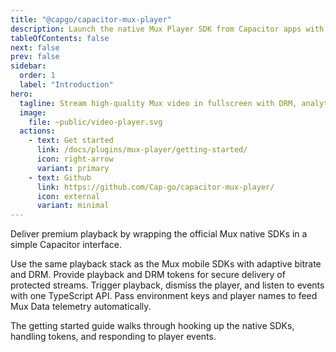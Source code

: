 ```yaml
---
title: "@capgo/capacitor-mux-player"
description: Launch the native Mux Player SDK from Capacitor apps with signed playback and analytics support.
tableOfContents: false
next: false
prev: false
sidebar:
  order: 1
  label: "Introduction"
hero:
  tagline: Stream high-quality Mux video in fullscreen with DRM, analytics, and consistent controls across iOS, Android, and web.
  image:
    file: ~public/video-player.svg
  actions:
    - text: Get started
      link: /docs/plugins/mux-player/getting-started/
      icon: right-arrow
      variant: primary
    - text: Github
      link: https://github.com/Cap-go/capacitor-mux-player/
      icon: external
      variant: minimal
---
```



Deliver premium playback by wrapping the official Mux native SDKs in a simple Capacitor interface.

<CardGrid stagger>
  <Card title="Native SDK experience" icon="rocket">
    Use the same playback stack as the Mux mobile SDKs with adaptive bitrate and DRM.
  </Card>
  <Card title="Signed playback" icon="approve-check">
    Provide playback and DRM tokens for secure delivery of protected streams.
  </Card>
  <Card title="Uniform API" icon="pencil">
    Trigger playback, dismiss the player, and listen to events with one TypeScript API.
  </Card>
  <Card title="Analytics ready" icon="star">
    Pass environment keys and player names to feed Mux Data telemetry automatically.
  </Card>
</CardGrid>

The getting started guide walks through hooking up the native SDKs, handling tokens, and responding to player events.
